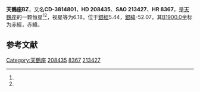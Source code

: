 {{Starbox begin
| name = 天鶴座BZ
}}
{{Starbox observe
| epoch = [[J2000.0|J2000.0]]
| constell = [[天鶴座|天鶴座]]<ref name=SIMBAD>{{cite web
 | url=http://simbad.u-strasbg.fr/simbad/sim-id?Ident=HR+8367
 | title =Pulsating variable Star
 | publisher=Centre de Données astronomiques de Strasbourg
 | work=SIMBAD
 | accessdate=2012-07-13}}</ref><ref name=DATA>{{cite web
 | url=http://vizier.u-strasbg.fr/viz-bin/VizieR-5?-out.add=.&-source=5050&-corr=PK=HR&-out.max=9999&HR=8367
 | title=VizieR Detailed Page
 | accessdate=2012-07-13
 | archive-date=2016-03-04
 | archive-url=https://web.archive.org/web/20160304220438/http://vizier.u-strasbg.fr/viz-bin/VizieR-5?-out.add=.&-source=5050&-corr=PK=HR&-out.max=9999&HR=8367
 | dead-url=no
 }}</ref>
| 星官 = 
| ra = {{RA|21|57|2.2}}<ref name=SIMBAD /><ref name=DATA />
| dec = {{DEC|-37|44|49}}<ref name=SIMBAD /><ref name=DATA />
| appmag_v = 6.18<ref name=SIMBAD /><ref name=DATA />
}}
{{Starbox character
| class = F1III-IV<ref name=SIMBAD /><ref name=DATA />
| b-v = 0.33<ref name=SIMBAD /><ref name=DATA />
| u-b = <ref name=SIMBAD /><ref name=DATA />
| r-i = <ref name=SIMBAD /><ref name=DATA />
| variable = 
}}
{{Starbox astrometry
| radial_v = 
| prop_mo_ra = 1
| parallax = 
| p_error = 
}}
{{Starbox catalog
| names =CD-3814801，[[SAO星表|SAO]] 213427，[[HD星表|HD]] 208435，[[HR星表|HR]] 8367}}
{{Starbox reference |Simbad=HR+8367}}
{{Starbox end}}

'''天鶴座BZ'''，又名'''CD-3814801'''，'''HD 208435'''、'''SAO 213427'''、'''HR 8367'''，是[[天鶴座|天鶴座]]的一颗恒星<ref name=SIMBAD /><ref name=DATA />，视星等为6.18，位于[[銀道座標系|銀經]]5.44，[[銀道座標系|銀緯]]-52.07，其[[B1900.0|B1900.0]]坐标为赤經{{RA|21|51|0.1}}，赤緯{{DEC|-38|-52.07|19}}。

== 参考文献 ==
{{reflist}}

{{star-stub}}

{{天鶴座恒星}}
[[Category:天鶴座|Category:天鶴座]]
[[Category:HD和HDE天體|208435]]
[[Category:HR天體|8367]]
[[Category:SAO天體|213427]]